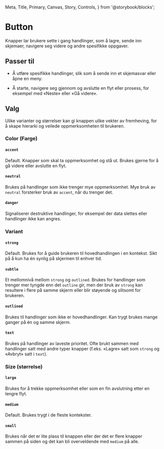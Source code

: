   Meta,
  Title,
  Primary,
  Canvas,
  Story,
  Controls,
} from '@storybook/blocks';

<Meta of={FhiButtonStories} />

# Button

Knapper lar brukere sette i gang handlinger, som å lagre, sende inn skjemaer,
navigere seg videre og andre spesifikke oppgaver.

## Passer til

- Å utføre spesifikke handlinger, slik som å sende inn et skjemasvar eller åpne en meny.

- Å starte, navigere seg gjennom og avslutte en flyt eller prosess, for eksempel med «Neste» eller «Gå videre».

<Canvas of={FhiButtonStories.Preview} />

<Controls />

## Valg

Ulike varianter og størrelser kan gi knappen ulike vekter av fremheving, for å skape hierarki og veilede oppmerksomheten til brukeren.

### Color (Farge)

<Canvas of={FhiButtonStories.showColors} />

#### `accent`

Default. Knapper som skal ta oppmerksomhet og stå ut. Brukes gjerne for å gå videre eller avslutte en flyt.

#### `neutral`

Brukes på handlinger som ikke trenger mye oppmerksomhet. Mye bruk av `neutral` forsterker bruk av `accent`, når du trenger det.

#### `danger`

Signaliserer destruktive handlinger, for eksempel der data slettes eller handlinger ikke kan angres.

### Variant

<Canvas of={FhiButtonStories.showVariants} />

#### `strong`

Default. Brukes for å guide brukeren til hovedhandlingen i en kontekst. Sikt på å kun ha én synlig på skjermen til enhver tid.

#### `subtle`

Et mellomnivå mellom `strong` og `outlined`. Brukes for handlinger som trenger mer tyngde enn det `outline` gir, men der bruk av `strong` kan resultere i flere på samme skjerm eller blir støyende og slitsomt for brukeren.

#### `outlined`

Brukes til handlinger som ikke er hovedhandlinger. Kan trygt brukes mange ganger på én og samme skjerm.

#### `text`

Brukes på handlinger av laveste prioritet. Ofte brukt sammen med handlinger satt med andre typer knapper (f.eks. «Lagre» satt som `strong` og «Avbryt» satt i `text`).

### Size (størrelse)

<Canvas of={FhiButtonStories.showSizes} />

#### `large`

Brukes for å trekke oppmerksomhet eller som en fin avslutning etter en lengre flyt.

#### `medium`

Default. Brukes trygt i de fleste kontekster.

#### `small`

Brukes når det er lite plass til knappen eller der det er flere knapper sammen på siden og det kan bli overveldende med `medium` på alle.
